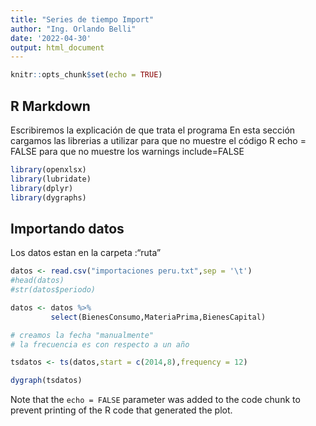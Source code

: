 ---
title: "Series de tiempo Import"
author: "Ing. Orlando Belli"
date: '2022-04-30'
output: html_document
---

```{r setup, include=FALSE}
knitr::opts_chunk$set(echo = TRUE)
```

## R Markdown

Escribiremos la explicación de que trata el programa
En esta sección cargamos las librerias a utilizar
para que no muestre el código R echo = FALSE
para que no muestre los warnings include=FALSE

```{r, echo = FALSE,include=FALSE}

library(openxlsx)
library(lubridate)
library(dplyr)
library(dygraphs)

```

## Importando datos

Los datos estan en la carpeta :"ruta "

```{r, echo = FALSE,include=FALSE}

datos <- read.csv("importaciones peru.txt",sep = '\t')
#head(datos)
#str(datos$periodo)

```


```{r, echo = FALSE,include=FALSE}
datos <- datos %>%
         select(BienesConsumo,MateriaPrima,BienesCapital)  

# creamos la fecha "manualmente"
# la frecuencia es con respecto a un año

tsdatos <- ts(datos,start = c(2014,8),frequency = 12)


```

```{r}
dygraph(tsdatos)
```



Note that the `echo = FALSE` parameter was added to the code chunk to prevent printing of the R code that generated the plot.
